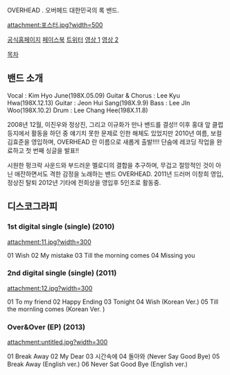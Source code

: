 OVERHEAD . 오버헤드 
대한민국의 록 밴드.


attachment:포스터.jpg?width=500


[http://club.cyworld.com/overhead1 공식홈페이지]
[http://www.facebook.com/overheadkorea 페이스북]
[http://www.twitter.com/overhead2 트위터]
[http://www.youtube.com/watch?v=6yVuU95v8oA 영상 1]
[http://www.youtube.com/playlist?list=PL57TJQuifJRHzNxk92QFVNaI_n3ZcIEck 영상 2]


[[목차]]
== 밴드 소개 ==
Vocal : Kim Hyo June(198X.05.09)
Guitar & Chorus : Lee Kyu Hwa(198X.12.13)
Guitar : Jeon Hui Sang(198X.9.9)
Bass : Lee JIn Woo(198X.10.2)
Drum : Lee Chang Hee(198X.11.8)

2008년 12월, 이진우와 정상진, 그리고 이규화가 만나 밴드를 결성!! 
이후 홍대 앞 클럽 등지에서 활동을 하던 중 얘기치 못한 문제로 인한 해체도 있었지만 
2010년 여름, 보컬 김효준을 영입하며, OVERHEAD 란 이름으로 새롭게 출발!!!! 
단숨에 레코딩 작업을 완료하고 첫 번째 싱글을 발표!!
 
시원한 펑크락 사운드와 부드러운 멜로디의 결합을 추구하며, 무겁고 절망적인 것이 아닌 애잔하면서도 격한 감정을 노래하는 밴드 OVERHEAD. 
2011년 드러머 이창희 영입,정상진 탈퇴
2012년 기타에 전희상을 영입후 5인조로 활동중. 



== 디스코그라피 ==
=== 1st digital single (single) (2010) ===
attachment:11.jpg?width=300



01 Wish
02 My mistake
03 Till the morning comes
04 Missing you


=== 2nd digital single (single) (2011) ===
attachment:12.jpg?width=300


01 To my friend
02 Happy Ending
03 Tonight
04 Wish (Korean Ver.)
05 Till the mornling comes (Korean Ver. )



=== Over&Over (EP) (2013) ===
attachment:untitled.jpg?width=300


01 Break Away
02 My Dear
03 시간속에
04 돌아와 (Never Say Good Bye)
05 Break Away (English ver.)
06 Never Sat Good Bye (English ver.)
